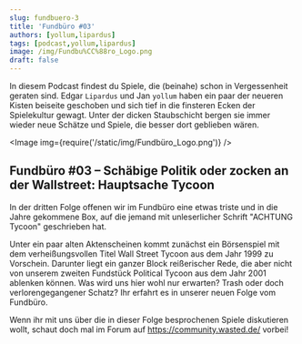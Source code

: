 ```yaml
---
slug: fundbuero-3
title: 'Fundbüro #03'
authors: [yollum,lipardus]
tags: [podcast,yollum,lipardus]
image: /img/Fundbu%CC%88ro_Logo.png
draft: false
---
```



In diesem Podcast findest du Spiele, die (beinahe) schon in Vergessenheit geraten sind. Edgar `Lipardus` und Jan `yollum` haben ein paar der neueren Kisten beiseite geschoben und sich tief in die finsteren Ecken der Spielekultur gewagt. Unter der dicken Staubschicht bergen sie immer wieder neue Schätze und Spiele, die besser dort geblieben wären.

<Image img={require('/static/img/Fundbüro_Logo.png')} />

<!--truncate-->

## Fundbüro #03 – Schäbige Politik oder zocken an der Wallstreet: Hauptsache Tycoon

In der dritten Folge offenen wir im Fundbüro eine etwas triste und in die Jahre gekommene Box, auf die jemand mit unleserlicher Schrift "ACHTUNG Tycoon" geschrieben hat.

Unter ein paar alten Aktenscheinen kommt zunächst ein Börsenspiel mit dem verheißungsvollen Titel Wall Street Tycoon aus dem Jahr 1999 zu Vorschein.
Darunter liegt ein ganzer Block reißerischer Rede, die aber nicht von unserem zweiten Fundstück Political Tycoon aus dem Jahr 2001 ablenken können.
Was wird uns hier wohl nur erwarten? Trash oder doch verlorengegangener Schatz?
Ihr erfahrt es in unserer neuen Folge vom Fundbüro.

Wenn ihr mit uns über die in dieser Folge besprochenen Spiele diskutieren wollt, schaut doch mal im Forum auf <https://community.wasted.de/> vorbei!

<ReactPlayer
    width="100%"
    height="auto"
    controls
    url='https://m10z.picnotes.de/Fundbuero/Fundbuero_003.mp3'
/>
